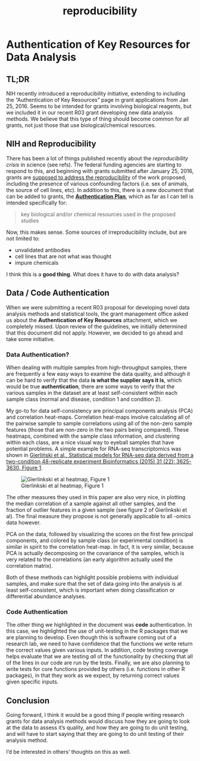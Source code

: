 % reproducibility

# Authentication of Key Resources for Data Analysis

## TL;DR

NIH recently introduced a reproducibility initiative, extending to including the
"Authentication of Key Resources" page in grant applications from Jan 25, 2016.
Seems to be intended for grants involving biological reagents, but we included
it in our recent R03 grant developing new data analysis methods. We believe that
this type of thing should become common for all grants, not just those that use
biological/chemical resources.

## NIH and Reproducibility

There has been a lot of things published recently about the *reproducibility 
crisis* in science (see refs). The federal funding agencies are starting to 
respond to this, and beginning with grants submitted after January 25, 2016, 
grants are [supposed to address the
reproducibility](http://grants.nih.gov/reproducibility/index.htm) of the work
proposed, including the presence of various confounding factors (i.e. sex of
animals, the source of cell lines, etc). In addition to this, there is a new
document that can be added to grants, the [**Authentication
Plan**](http://nexus.od.nih.gov/all/2016/01/29/authentication-of-key-biological-andor-chemical-resources-in-nih-grant-applications/),
which as far as I can tell is intended specifically for:

> key biological and/or chemical resources used in the proposed studies

Now, this makes sense. Some sources of irreproducibility include, but are not 
limited to:

  * unvalidated antibodies 
  * cell lines that are not what was thought 
  * impure chemicals

I think this is a **good thing**. What does it have to do with data analysis?

## Data / Code Authentication

When we were submitting a recent R03 proposal for developing novel data analysis
methods and statistical tools, the grant management office asked us about the 
**Authentication of Key Resources** attachment, which we completely missed. Upon
review of the guidelines, we initially determined that this document did not
apply. However, we decided to go ahead and take some initiative.

### Data Authentication?

When dealing with multiple samples from high-throughput samples, there are
frequently a few easy ways to examine the data quality, and although it can be
hard to verify that the data **is what the supplier says it is**, which would be
true **authentication**, there are some ways to verify that the various samples
in the dataset are at least self-consistent within each sample class (normal and
disease, condition 1 and condition 2).

My go-to for data self-consistency are principal components analysis (PCA) and 
correlation heat-maps. Correlation heat-maps involve calculating 
all of the pairwise sample to sample correlations using all of the non-zero
sample features (those that are non-zero in the two pairs being compared). These
heatmaps, combined with the sample class information, and clustering within each
class, are a nice visual way to eyeball samples that have potential problems. A
simple example for RNA-seq transcriptomics was shown in [Gierliński et al., 
Statistical models for RNA-seq data derived from a two-condition 48-replicate
experiment Bioinformatics (2015) 31 (22): 3625-3630, Figure
1](https://dx.doi.org/10.1093/bioinformatics/btv425).

![Gierlinkski et al heatmap, Figure 1](figure/yeast_48rep_cor_heatmap.jpg)

The other measures they used in this paper are also very nice, in plotting the 
median correlation of a sample against all other samples, and the fraction of 
outlier features in a given sample (see figure 2 of Gierlinkski et al). The
final measure they propose is not generally applicable to all -omics data
however.

PCA on the data, followed by visualizing the scores on the first few principal 
components, and colored by sample class (or experimental condition) is similar 
in spirit to the correlation heat-map. In fact, it is very similar, because PCA 
is actually decomposing on the covariance of the samples, which is very related
to the correlations (an early algorithm actually used the correlation matrix).

Both of these methods can highlight possible problems with individual samples,
and make sure that the set of data going into the analysis is at least
self-consistent, which is important when doing classification or differential
abundance analyses.

### Code Authentication

The other thing we highlighted in the document was **code** authentication. In 
this case, we highlighted the use of unit-testing in the R packages that we are 
planning to develop. Even though this is software coming out of a research lab,
we need to have confidence that the functions we write return the correct values
given various inputs. In addition, code testing coverage helps evaluate that we
are testing *all* of the functionality by checking that all of the lines in our
code are run by the tests. Finally, we are also planning to write tests for core
functions provided by others (i.e. functions in other R packages), in that they
work as we expect, by returning correct values given specific inputs.

## Conclusion

Going forward, I think it would be a good thing if people writing research grants
for data analysis methods would discuss how they are going to look at the data
to assess it's quality, and how they are going to do unit testing, and will have
to start saying that they are going to do unit testing of their analysis method.

I'd be interested in others' thoughts on this as well.